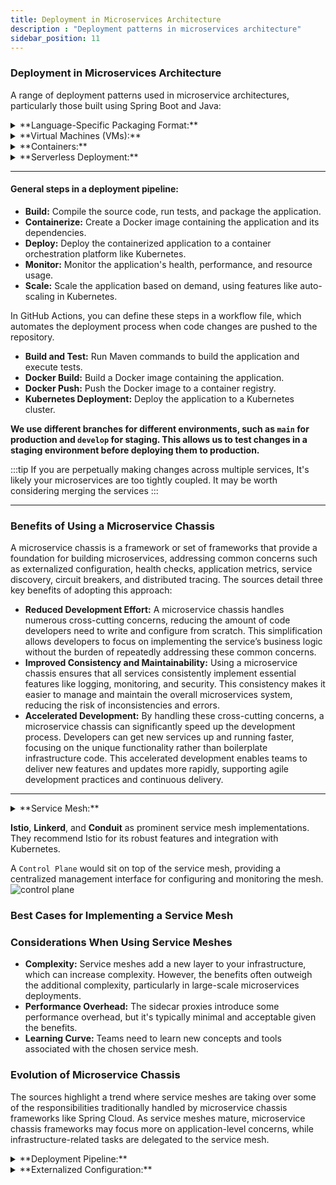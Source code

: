 ```yaml
---
title: Deployment in Microservices Architecture
description : "Deployment patterns in microservices architecture"
sidebar_position: 11
---
```

### Deployment in Microservices Architecture

A range of deployment patterns used in microservice architectures, particularly those built using Spring Boot and Java:

<details>
  <summary>**Language-Specific Packaging Format:**</summary>

This traditional approach involves deploying services as executable packages, such as JAR or WAR files. These packages contain the compiled code and necessary dependencies, requiring manual configuration of the runtime environment on the target machine. The deployment pipeline typically builds the package and uses a service management interface to deploy it to the production environment.

- **Benefits:**
  - Efficient resource utilization
  - Fast deployment
- **Drawbacks:**
  -  **Lack of Encapsulation of the Technology Stack:** Requires operations teams to have detailed knowledge of each service's deployment requirements, increasing complexity and risk of errors.
  -  **No Ability to Constrain Resources:** Inability to limit resource consumption by individual services, potentially leading to resource starvation for other services.
  -  **Lack of Isolation:** Running multiple services on the same machine without isolation can lead to conflicts and dependencies.
  -  **Automatic Placement Challenges:** Determining where to place service instances automatically is difficult.
</details>

<details>
  <summary>**Virtual Machines (VMs):**</summary>

  **Virtual Machines (VMs):** Deploying services as VMs offers greater isolation and resource control than language-specific packages. Each service instance runs in its own VM, reducing conflicts and dependencies. The deployment pipeline creates VM images, including the service and its runtime environment, and deploys them to the production environment.
</details>

<details>
  <summary>**Containers:**</summary>

  **Containers:** Containers, such as Docker, provide a lightweight and portable approach to deploying microservices. Each service instance runs in its own container, offering similar benefits to VMs but with greater efficiency and speed. Deployment pipelines build container images and use container orchestration platforms like Kubernetes to manage and deploy the services.

  **Kubernetes:** Kubernetes is a popular container orchestration platform used to deploy and manage containerized microservices at scale. It provides features for automated deployment, scaling, service discovery, and health monitoring. Deployment pipelines typically interact with Kubernetes APIs to deploy and manage services.
</details>

<details>
  <summary>**Serverless Deployment:**</summary>

  **Serverless Deployment:** In serverless deployment, developers only need to upload the service code, while the serverless platform manages infrastructure concerns. Platforms like AWS Lambda handle scaling, resource allocation, and execution automatically, allowing developers to focus on business logic.
</details>

---

#### General steps in a deployment pipeline:
- **Build:** Compile the source code, run tests, and package the application.
- **Containerize:** Create a Docker image containing the application and its dependencies.
- **Deploy:** Deploy the containerized application to a container orchestration platform like Kubernetes.
- **Monitor:** Monitor the application's health, performance, and resource usage.
- **Scale:** Scale the application based on demand, using features like auto-scaling in Kubernetes.

In GitHub Actions, you can define these steps in a workflow file, which automates the deployment process when code changes are pushed to the repository.
- **Build and Test:** Run Maven commands to build the application and execute tests.
- **Docker Build:** Build a Docker image containing the application.
- **Docker Push:** Push the Docker image to a container registry.
- **Kubernetes Deployment:** Deploy the application to a Kubernetes cluster.

**We use different branches for different environments, such as `main` for production and `develop` for staging.
This allows us to test changes in a staging environment before deploying them to production.**

:::tip
If you are perpetually making changes across multiple services, It's likely your microservices are too tightly coupled.
It may be worth considering merging the services
:::

---
### Benefits of Using a Microservice Chassis

A microservice chassis is a framework or set of frameworks that provide a foundation for building microservices,
addressing common concerns such as externalized configuration, health checks, application metrics, service discovery,
circuit breakers, and distributed tracing. The sources detail three key benefits of adopting this approach:

- **Reduced Development Effort:**  A microservice chassis handles numerous cross-cutting concerns, reducing the amount of code developers need to write and configure from scratch. This simplification allows developers to focus on implementing the service’s business logic without the burden of repeatedly addressing these common concerns.
- **Improved Consistency and Maintainability:**  Using a microservice chassis ensures that all services consistently implement essential features like logging, monitoring, and security.  This consistency makes it easier to manage and maintain the overall microservices system, reducing the risk of inconsistencies and errors.
- **Accelerated Development:**  By handling these cross-cutting concerns, a microservice chassis can significantly speed up the development process. Developers can get new services up and running faster, focusing on the unique functionality rather than boilerplate infrastructure code. This accelerated development enables teams to deliver new features and updates more rapidly, supporting agile development practices and continuous delivery.


---

<details>
  <summary>**Service Mesh:**</summary>

  ### What is a Service Mesh?
  A service mesh is a dedicated infrastructure layer that manages communication between services in a microservices architecture.
  It acts as an intermediary for all network traffic flowing in and out of services,
  handling tasks such as service discovery, load balancing, traffic routing, security, and observability.
  It's essentially a **network of proxies** deployed alongside each service instance,
  often referred to as "sidecar proxies," forming a mesh-like structure for managing communications.

  ### Key Functions and Benefits of a Service Mesh

  - **Traffic Management:**  Service meshes offer fine-grained control over traffic routing. This allows you to implement strategies like:
    - **Canary Releases:** Gradually roll out new service versions to a subset of users, minimizing risks associated with deployments.
    - **A/B Testing:** Route traffic to different service versions for testing and experimentation purposes.
    - **Blue/Green Deployments:**  Seamlessly switch traffic between different environments (blue and green) for zero-downtime deployments.

  - **Resilience:** Service meshes enhance application resilience by handling failures gracefully:
    - **Circuit Breaking:**  Prevent cascading failures by automatically stopping requests to failing services.
    - **Retries:**  Automatically retry failed requests to potentially recover from transient errors.
    - **Timeouts:**  Set limits on how long requests can take, preventing long-running requests from blocking resources.

  - **Security:** Service meshes can improve security by:
    - **Mutual TLS (mTLS):**  Encrypt communication between services, ensuring confidentiality and integrity.
    - **Access Control:**  Enforce access policies to restrict communication between services.

  - **Observability:** Service meshes provide valuable insights into the behavior of microservices:
    - **Metrics Collection:** Collect metrics on request rates, latency, error rates, and other performance indicators.
    - **Distributed Tracing:** Track requests across multiple services to understand their flow and identify performance bottlenecks.
    - **Logging:** Aggregate and manage logs from all services in a centralized location.

  **Service Mesh:** A service mesh, such as Istio, enhances communication and management capabilities in a microservices environment. It provides features like service discovery, load balancing, traffic management, and security policies, often operating alongside a container orchestration platform like Kubernetes.
</details>

**Istio**, **Linkerd**, and **Conduit** as prominent service mesh implementations.
They recommend Istio for its robust features and integration with Kubernetes.

A `Control Plane` would sit on top of the service mesh, providing a centralized management interface for configuring and monitoring the mesh.
![control plane](./img/control-plane.svg)

### Best Cases for Implementing a Service Mesh

### Considerations When Using Service Meshes

  * **Complexity:**  Service meshes add a new layer to your infrastructure, which can increase complexity. However, the benefits often outweigh the additional complexity, particularly in large-scale microservices deployments.
  * **Performance Overhead:**  The sidecar proxies introduce some performance overhead, but it's typically minimal and acceptable given the benefits.
  * **Learning Curve:**  Teams need to learn new concepts and tools associated with the chosen service mesh.

###  Evolution of Microservice Chassis

The sources highlight a trend where service meshes are taking over some of the responsibilities traditionally handled
by microservice chassis frameworks like Spring Cloud.
As service meshes mature, microservice chassis frameworks may focus more on application-level concerns,
while infrastructure-related tasks are delegated to the service mesh.


<details>
  <summary>**Deployment Pipeline:**</summary>

  **Deployment Pipeline:** A critical aspect of microservice deployment is a robust deployment pipeline that automates the process from code commit to production release. This pipeline typically includes stages for building, testing, packaging, and deploying the service, often using tools like Jenkins or similar CI/CD platforms.
</details>

<details>
  <summary>**Externalized Configuration:**</summary>

  **Externalized Configuration:** In microservices, externalized configuration allows for environment-specific settings to be applied without modifying the application code. This can be achieved through mechanisms like environment variables, configuration files, or dedicated configuration servers. The deployment environment supplies the configuration properties when creating a service instance, typically read by the service instance upon startup.
</details>

